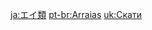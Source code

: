 {{Disambiguation}}
{{Items by Category List|Rays|type=Wildlife}}

[[ja:エイ類]]
[[pt-br:Arraias]]
[[uk:Скати]]